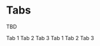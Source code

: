
<Meta
    title="Components/Tabs"
    component={Tabs}
/>

# Tabs

TBD


<Canvas withToolbar>
    <Story
        parameters={{ docs: { source: { type: 'code' } } }}
        name="Playground"
    >
        <Tabs>
            <TabList aria-label="Tabs">
                <Tab>Tab 1</Tab>
                <Tab>Tab 2</Tab>
                <Tab>Tab 3</Tab>
            </TabList>
            <TabPanel>Tab 1</TabPanel>
            <TabPanel>Tab 2</TabPanel>
            <TabPanel>Tab 3</TabPanel>
        </Tabs>
    </Story>
</Canvas>
